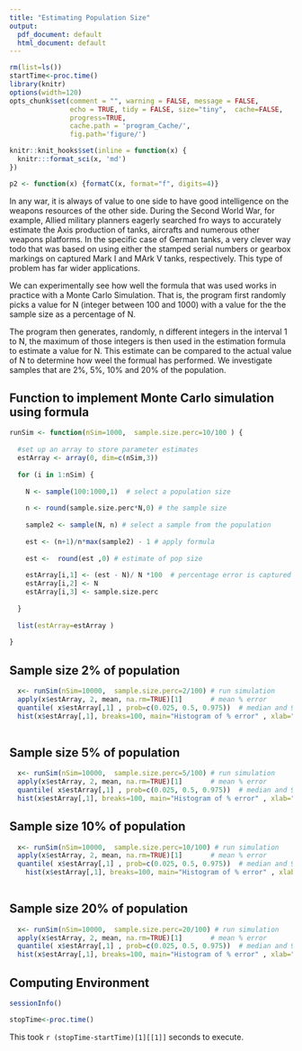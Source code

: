 ```yaml
---
title: "Estimating Population Size"
output:
  pdf_document: default
  html_document: default
---
```



```r

rm(list=ls())
startTime<-proc.time()
library(knitr)
options(width=120)
opts_chunk$set(comment = "", warning = FALSE, message = FALSE,
               echo = TRUE, tidy = FALSE, size="tiny",  cache=FALSE,
               progress=TRUE,
               cache.path = 'program_Cache/',
               fig.path='figure/')

knitr::knit_hooks$set(inline = function(x) {
  knitr:::format_sci(x, 'md')
})

```

```r

p2 <- function(x) {formatC(x, format="f", digits=4)}

```

In any war, it is always of value to one side to have good intelligence on the weapons resources of the other side. During the Second World War, for example, Allied military planners eagerly searched fro ways to accurately estimate the Axis production of tanks, aircrafts and numerous other weapons platforms. In the specific case of German tanks, a very clever way todo that was based on using either the stamped serial numbers or gearbox markings on captured Mark I and MArk V tanks, respectively. This type of problem has far wider applications.

We can experimentally see how well the formula that was used works in practice with a Monte Carlo Simulation. That is, the program first randomly picks a value for N (integer between 100 and 1000) with a value for the the sample size as a percentage of N.

The program then generates, randomly, n different integers in the interval 1 to N, the maximum of those integers is then used in the estimation formula to estimate a value for N. This estimate can be compared to the actual value of N to determine how weel the formual has performed. We investigate samples that are 2%, 5%, 10% and 20% of the population.


## Function to implement Monte Carlo simulation using formula

```r


runSim <- function(nSim=1000,  sample.size.perc=10/100 ) {
  
  #set up an array to store parameter estimates
  estArray <- array(0, dim=c(nSim,3))
  
  for (i in 1:nSim) {
    
    N <- sample(100:1000,1)  # select a population size
    
    n <- round(sample.size.perc*N,0) # the sample size
    
    sample2 <- sample(N, n) # select a sample from the population
    
    est <- (n+1)/n*max(sample2) - 1 # apply formula
    
    est <-  round(est ,0) # estimate of pop size
    
    estArray[i,1] <- (est - N)/ N *100  # percentage error is captured
    estArray[i,2] <- N
    estArray[i,3] <- sample.size.perc
    
  }
  
  list(estArray=estArray )
  
}

```

## Sample size 2% of population

```r


  x<- runSim(nSim=10000,  sample.size.perc=2/100) # run simulation
  apply(x$estArray, 2, mean, na.rm=TRUE)[1]       # mean % error
  quantile( x$estArray[,1] , prob=c(0.025, 0.5, 0.975))  # median and 95% confidence intervals for % error
  hist(x$estArray[,1], breaks=100, main="Histogram of % error" , xlab="Percent error", ylab="No of simulations")     
  
```

## Sample size 5% of population

```r

  x<- runSim(nSim=10000,  sample.size.perc=5/100) # run simulation
  apply(x$estArray, 2, mean, na.rm=TRUE)[1]       # mean % error
  quantile( x$estArray[,1] , prob=c(0.025, 0.5, 0.975))  # median and 95% confidence intervals for % error
  hist(x$estArray[,1], breaks=100, main="Histogram of % error" , xlab="Percent error", ylab="No of simulations")               

```

## Sample size 10% of population

```r

  x<- runSim(nSim=10000,  sample.size.perc=10/100) # run simulation
  apply(x$estArray, 2, mean, na.rm=TRUE)[1]       # mean % error
  quantile( x$estArray[,1] , prob=c(0.025, 0.5, 0.975))  # median and 95% confidence intervals for % error
    hist(x$estArray[,1], breaks=100, main="Histogram of % error" , xlab="Percent error", ylab="No of simulations")     
    
```

## Sample size 20% of population

```r

  x<- runSim(nSim=10000,  sample.size.perc=20/100) # run simulation
  apply(x$estArray, 2, mean, na.rm=TRUE)[1]       # mean % error
  quantile( x$estArray[,1] , prob=c(0.025, 0.5, 0.975))  # median and 95% confidence intervals for % error
  hist(x$estArray[,1], breaks=100, main="Histogram of % error" , xlab="Percent error", ylab="No of simulations")              


```

## Computing Environment

```r

sessionInfo()

```

```r

stopTime<-proc.time()

```

This took `r (stopTime-startTime)[1][[1]]` seconds to execute.

 